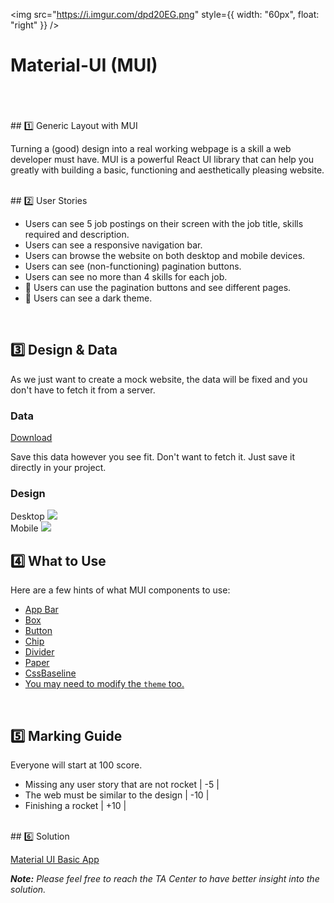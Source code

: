 <img
  src="https://i.imgur.com/dpd20EG.png"
  style={{ width: "60px", float: "right" }}
/>
# Material-UI (MUI)

<br />
<br />
<br />
## 1️⃣ Generic Layout with MUI

Turning a (good) design into a real working webpage is a skill a web developer must have. MUI is a powerful React UI library that can help you greatly with building a basic, functioning and aesthetically pleasing website.

<br />
## 2️⃣ User Stories

- Users can see 5 job postings on their screen with the job title, skills required and description.
- Users can see a responsive navigation bar.
- Users can browse the website on both desktop and mobile devices.
- Users can see (non-functioning) pagination buttons.
- Users can see no more than 4 skills for each job.
- 🚀 Users can use the pagination buttons and see different pages.
- 🚀 Users can see a dark theme.

<br />

## 3️⃣ Design & Data

As we just want to create a mock website, the data will be fixed and you don't have to fetch it from a server.

### Data

<a href="https://docs.coderschool.vn/assets/web-virgil/data/jobs.json" target="_blank">Download</a>

Save this data however you see fit. Don't want to fetch it. Just save it directly in your project.

### Design

<div
  style={{
    display: "flex",
    flexDirection: "row",
    alignItems: "start",
  }}
>
  <div style={{ width: "50%" }}>
    Desktop
    <img src="https://i.imgur.com/YUzOdGt.png" />
  </div>
  <div style={{ width: "50%", marginLeft: "30px" }}>
    Mobile
    <img src="https://i.imgur.com/9v4alFQ.png" style={{ height: "400px" }} />
  </div>
</div>

## 4️⃣ What to Use

Here are a few hints of what MUI components to use:

- <a href="https://mui.com/material-ui/react-app-bar/" target="_blank">App Bar </a>
- <a href="https://mui.com/material-ui/react-box/#main-content" target="_blank">Box</a>
- <a href="https://mui.com/material-ui/react-button/#main-content" target="_blank">Button</a>
- <a href="https://mui.com/material-ui/react-chip/#main-content" target="_blank">Chip</a>
- <a href="https://mui.com/material-ui/react-divider/#main-content" target="_blank">Divider</a>
- <a href="https://mui.com/material-ui/react-paper/#main-content" target="_blank">Paper</a>
- <a href="https://mui.com/material-ui/api/scoped-css-baseline/#css" target="_blank">CssBaseline</a>
- <a href="https://mui.com/material-ui/customization/theming/" target="_blank">You may need to modify the `theme` too.</a>

<br />

## 5️⃣ Marking Guide

Everyone will start at 100 score.

- Missing any user story that are not rocket | -5 |
- The web must be similar to the design | -10 |
- Finishing a rocket | +10 |

<br />
## 6️⃣ Solution

<a href="https://github.com/coderschool/virgil-web-solutions-public/tree/main/module-2/M2.2-mui-basic-app" target="_blank">Material UI Basic App </a>

_**Note:** Please feel free to reach the TA Center to have better insight into the solution._

<br />
<br />
<br />
